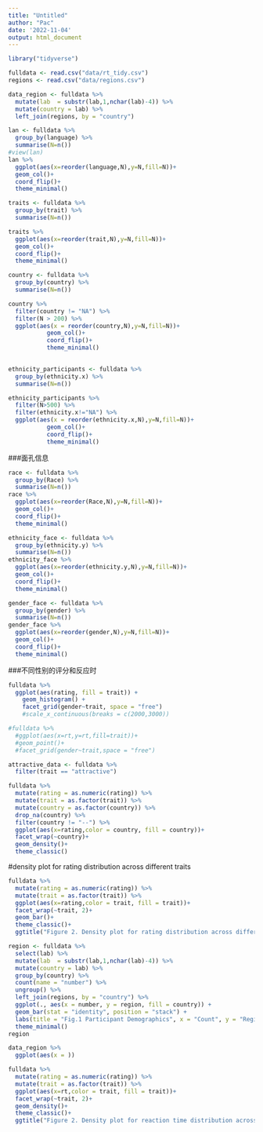 ```yaml
---
title: "Untitled"
author: "Pac"
date: '2022-11-04'
output: html_document
---
```


```r
library("tidyverse")
```

```r
fulldata <- read.csv("data/rt_tidy.csv")
regions <- read.csv("data/regions.csv")
```

```r
data_region <- fulldata %>% 
  mutate(lab  = substr(lab,1,nchar(lab)-4)) %>% 
  mutate(country = lab) %>% 
  left_join(regions, by = "country")
```


```r
lan <- fulldata %>% 
  group_by(language) %>% 
  summarise(N=n())
#view(lan)
lan %>%
  ggplot(aes(x=reorder(language,N),y=N,fill=N))+
  geom_col()+
  coord_flip()+
  theme_minimal()
```
```r
traits <- fulldata %>% 
  group_by(trait) %>% 
  summarise(N=n())

traits %>% 
  ggplot(aes(x=reorder(trait,N),y=N,fill=N))+
  geom_col()+
  coord_flip()+
  theme_minimal()
```

```r
country <- fulldata %>% 
  group_by(country) %>% 
  summarise(N=n())

country %>% 
  filter(country != "NA") %>% 
  filter(N > 200) %>%
  ggplot(aes(x = reorder(country,N),y=N,fill=N))+
           geom_col()+
           coord_flip()+
           theme_minimal()
           
```

```r
ethnicity_participants <- fulldata %>% 
  group_by(ethnicity.x) %>% 
  summarise(N=n())

ethnicity_participants %>%
  filter(N>500) %>% 
  filter(ethnicity.x!="NA") %>% 
  ggplot(aes(x = reorder(ethnicity.x,N),y=N,fill=N))+
           geom_col()+
           coord_flip()+
           theme_minimal()
```
###面孔信息
```r
race <- fulldata %>% 
  group_by(Race) %>% 
  summarise(N=n())
race %>% 
  ggplot(aes(x=reorder(Race,N),y=N,fill=N))+
  geom_col()+
  coord_flip()+
  theme_minimal()

ethnicity_face <- fulldata %>% 
  group_by(ethnicity.y) %>% 
  summarise(N=n())
ethnicity_face %>% 
  ggplot(aes(x=reorder(ethnicity.y,N),y=N,fill=N))+
  geom_col()+
  coord_flip()+
  theme_minimal()

gender_face <- fulldata %>% 
  group_by(gender) %>% 
  summarise(N=n())
gender_face %>% 
  ggplot(aes(x=reorder(gender,N),y=N,fill=N))+
  geom_col()+
  coord_flip()+
  theme_minimal()
```
###不同性别的评分和反应时
```r
fulldata %>% 
  ggplot(aes(rating, fill = trait)) +
    geom_histogram() +
    facet_grid(gender~trait, space = "free")
    #scale_x_continuous(breaks = c(2000,3000))

#fulldata %>% 
  #ggplot(aes(x=rt,y=rt,fill=trait))+
  #geom_point()+
  #facet_grid(gender~trait,space = "free")
```

```r
attractive_data <- fulldata %>% 
  filter(trait == "attractive")
```

```r
fulldata %>% 
  mutate(rating = as.numeric(rating)) %>% 
  mutate(trait = as.factor(trait)) %>% 
  mutate(country = as.factor(country)) %>% 
  drop_na(country) %>% 
  filter(country != "--") %>% 
  ggplot(aes(x=rating,color = country, fill = country))+
  facet_wrap(~country)+
  geom_density()+
  theme_classic()
```

#density plot for rating distribution across different traits
```r
fulldata %>% 
  mutate(rating = as.numeric(rating)) %>% 
  mutate(trait = as.factor(trait)) %>% 
  ggplot(aes(x=rating,color = trait, fill = trait))+
  facet_wrap(~trait, 2)+
  geom_bar()+
  theme_classic()+
  ggtitle("Figure 2. Density plot for rating distribution across different traits")
```

```r
region <- fulldata %>% 
  select(lab) %>%
  mutate(lab  = substr(lab,1,nchar(lab)-4)) %>% 
  mutate(country = lab) %>% 
  group_by(country) %>% 
  count(name = "number") %>% 
  ungroup() %>% 
  left_join(regions, by = "country") %>% 
  ggplot(., aes(x = number, y = region, fill = country)) +
  geom_bar(stat = "identity", position = "stack") + 
  labs(title = "Fig.1 Participant Demographics", x = "Count", y = "Region") +
  theme_minimal()
region

```


```r
data_region %>% 
  ggplot(aes(x = ))
```

```r
fulldata %>% 
  mutate(rating = as.numeric(rating)) %>% 
  mutate(trait = as.factor(trait)) %>% 
  ggplot(aes(x=rt,color = trait, fill = trait))+
  facet_wrap(~trait, 2)+
  geom_density()+
  theme_classic()+
  ggtitle("Figure 2. Density plot for reaction time distribution across different traits")
```











